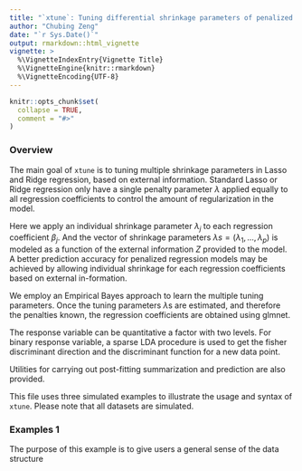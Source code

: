 ```yaml
---
title: "`xtune`: Tuning differential shrinkage parameters of penalized regression models based on external information"
author: "Chubing Zeng"
date: "`r Sys.Date()`"
output: rmarkdown::html_vignette
vignette: >
  %\VignetteIndexEntry{Vignette Title}
  %\VignetteEngine{knitr::rmarkdown}
  %\VignetteEncoding{UTF-8}
---
```


```r
knitr::opts_chunk$set(
  collapse = TRUE,
  comment = "#>"
)
```
###  Overview
The main goal of `xtune` is to tuning multiple shrinkage parameters in Lasso and Ridge regression, based on external information. Standard Lasso or Ridge regression only have a single penalty parameter $\lambda$ applied equally to all regression coefficients to control the amount of regularization in the model. 

Here we apply an individual shrinkage parameter $\lambda_j$ to each regression coefficient $\beta_j$. And the 
vector of shrinkage parameters $\lambda s = (\lambda_1,...,\lambda_p)$ is modeled as a function of the external information $Z$ provided to the model. A better prediction accuracy for penalized regression models may be achieved by allowing individual shrinkage for each regression coefficients based on external in-formation. 

We employ an Empirical Bayes approach to learn the multiple tuning parameters. Once the tuning parameters $\lambda$s are estimated, and therefore the penalties known, the regression coefficients are obtained using glmnet.

The response variable can be quantitative a factor with two levels. For binary response variable, a sparse LDA procedure is used to get the fisher discriminant direction and the discriminant function for a new data point.


Utilities for carrying out post-fitting summarization and prediction are also provided.

This file uses three simulated examples to illustrate the usage and syntax of `xtune`. Please note that all datasets are simulated. 

### Examples 1 
The purpose of this example is to give users a general sense of the data structure  













